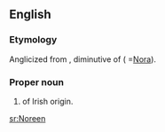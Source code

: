 ==English==

===Etymology===
Anglicized from {{etyl|ga}} {{term|Nóirín|term=ga}}, diminutive of {{term|Nóra|lang=ga}} ( =[[Nora]]).

===Proper noun===
{{infl|en|proper noun}}

# {{given name|female}} of Irish origin.

[[sr:Noreen]]
